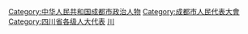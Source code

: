 [[Category:中华人民共和国成都市政治人物|Category:中华人民共和国成都市政治人物]]
[[Category:成都市人民代表大會|Category:成都市人民代表大會]]
[[Category:四川省各级人大代表|Category:四川省各级人大代表]]
[[Category:设区的市人大代表|川]]